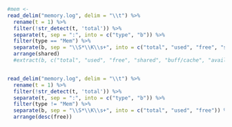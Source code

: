 
```r
#mem <- 
read_delim("memory.log", delim = "\\t") %>%
  rename(t = 1) %>% 
  filter(!str_detect(t, 'total')) %>% 
  separate(t, sep = ":", into = c("type", "b")) %>% 
  filter(type == "Mem") %>% 
  separate(b, sep = "\\S*\\K\\s+", into = c("total", "used", "free", "shared", "buff/cache", "available")) %>% 
  arrange(shared)
  #extract(b, c("total", "used", "free", "shared", "buff/cache", "available"), "(\\d+)\\s(\\d+)\\s(\\d+)\\s(\\d+)\\s(\\d+)\\s(\\d+)\\s")


read_delim("memory.log", delim = "\\t") %>%
  rename(t = 1) %>% 
  filter(!str_detect(t, 'total')) %>% 
  separate(t, sep = ":", into = c("type", "b")) %>% 
  filter(type != "Mem") %>% 
  separate(b, sep = "\\S*\\K\\s+", into = c("total", "used", "free")) %>% 
  arrange(desc(free))
```